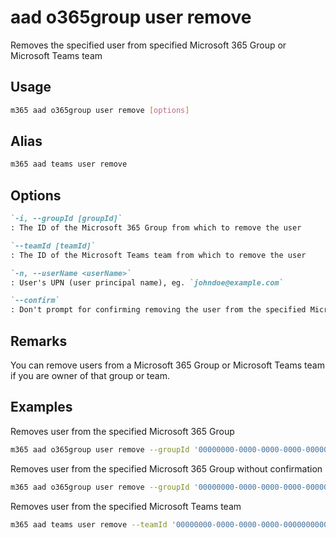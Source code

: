 
# aad o365group user remove

Removes the specified user from specified Microsoft 365 Group or Microsoft Teams team

## Usage

```sh
m365 aad o365group user remove [options]
```

## Alias

```sh
m365 aad teams user remove
```

## Options

```md definition-list
`-i, --groupId [groupId]`
: The ID of the Microsoft 365 Group from which to remove the user

`--teamId [teamId]`
: The ID of the Microsoft Teams team from which to remove the user

`-n, --userName <userName>`
: User's UPN (user principal name), eg. `johndoe@example.com`

`--confirm`
: Don't prompt for confirming removing the user from the specified Microsoft 365 Group or Microsoft Teams team
```

<Global />

## Remarks

You can remove users from a Microsoft 365 Group or Microsoft Teams team if you are owner of that group or team.

## Examples

Removes user from the specified Microsoft 365 Group

```sh
m365 aad o365group user remove --groupId '00000000-0000-0000-0000-000000000000' --userName 'anne.matthews@contoso.onmicrosoft.com'
```

Removes user from the specified Microsoft 365 Group without confirmation

```sh
m365 aad o365group user remove --groupId '00000000-0000-0000-0000-000000000000' --userName 'anne.matthews@contoso.onmicrosoft.com' --confirm
```

Removes user from the specified Microsoft Teams team

```sh
m365 aad teams user remove --teamId '00000000-0000-0000-0000-000000000000' --userName 'anne.matthews@contoso.onmicrosoft.com'
```

